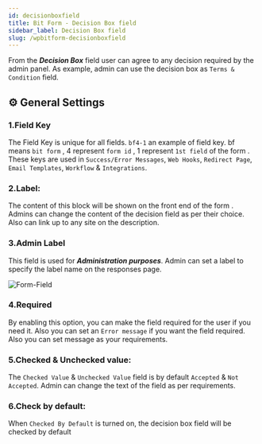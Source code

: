 ```yaml
---
id: decisionboxfield
title: Bit Form - Decision Box field
sidebar_label: Decision Box field
slug: /wpbitform-decisionboxfield
---
```


From the ***Decision Box*** field user can agree to any decision required by the admin panel. As example, admin can use the decision box as `Terms & Condition` field. 

## ⚙ General Settings 

### 1.Field Key
The Field Key is unique for all fields. `bf4-1` an example of field key. bf means `bit form` , 4 represent `form id` , 1 represent `1st field` of the form . These keys are used in `Success/Error Messages`, `Web Hooks`, `Redirect Page`, `Email Templates`, `Workflow` & `Integrations`.
### 2.Label: 
The content of this block will be shown on the front end of the form . Admins can change the content of the decision field as per their choice. Also can link up to any site on the description.
### 3.Admin Label 
This field is used for **_Administration purposes_**. Admin can set a label to specify the label name on the responses page.

<Image
  src="Field-Types/Decisionbox.Bit-Form"
  alt="Form-Field"
  w="1900"
  h="300"
/>

### 4.Required
By enabling this option, you can make the field required for the user if you need it. Also you can set an `Error message` if you want the field required. Also you can set message as your requirements.
### 5.Checked & Unchecked value: 
The `Checked Value` & `Unchecked Value` field is by default `Accepted` & `Not Accepted`. Admin can change the text of the field as per requirements.
### 6.Check by default: 
When `Checked By Default` is turned on, the decision box field will be checked by default